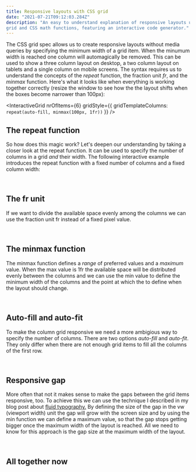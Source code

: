 ```yaml
---
title: Responsive layouts with CSS grid
date: "2021-07-21T09:12:03.284Z"
description: "An easy to understand explanation of responsive layouts using css 
grid and CSS math functions, featuring an interactive code generator."
---
```



The CSS grid spec allows us to create responsive layouts without media queries by
specifying the minimum width of a grid item. When the minumum width is reached one
column will automagically be removed. This can be used to show a three column layout
on desktop, a two column layout on tablets and a single column on mobile screens.
The syntax requires us to understand the concepts of the _repeat_ function, the
fraction unit _fr_, and the _minmax_ function. Here's what it looks like when
everything is working together correctly (resize the window to see how the the
layout shifts when the boxes become narrower than 100px):

<InteractiveGrid
  nrOfItems={6}
  gridStyle={{ gridTemplateColumns: `repeat(auto-fill, minmax(100px, 1fr))` }}
/>

## The repeat function

So how does this magic work? Let's deepen our understanding by taking a closer
look at the repeat function. It can be used to specify the number of columns
in a grid _and_ their width. The following interactive example introduces the
repeat function with a fixed number of columns and a fixed column width:

<br />
<FixedSizeColumns />

## The fr unit

If we want to divide the available space evenly among the columns we can use the
fraction unit fr instead of a fixed pixel value.

<br />
<Responsive1FrColumns />

## The minmax function

The minmax function defines a _range_ of preferred values and a _maximum_ value.
When the max value is 1fr the available space will be distributed evenly between
the columns and we can use the min value to define the minimum width of the columns
and the point at which the to define when the layout should change.

<br />
<ResponsiveGridGenerator />

## Auto-fill and auto-fit

To make the column grid responsive we need a more ambigious way to specify the number
of columns. There are two options _auto-fill_ and _auto-fit_.
They only differ when there are not enough grid items to fill all the columns of the
first row.

<br />
<ResponsiveAutoFillFit />

## Responsive gap

More often that not it makes sense to make the gaps between the grid items responsive,
too. To achieve this we can use the technique I described in my blog post about
[fluid typography.](/fluid-typography) By defining the size of the gap in the
vw (viewport width) unit the gap will grow with the screen size and by using the
min function we can define a maximum value, so that the gap stops getting bigger
once the maximum width of the layout is reached. All we need to know for this
approach is the gap size at the maximum width of the layout.

<br />
<MinFnGapSize />

## All together now

<AllTogether />
